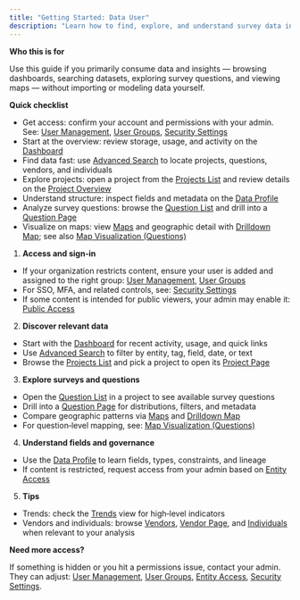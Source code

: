 ```yaml
---
title: "Getting Started: Data User"
description: "Learn how to find, explore, and understand survey data in VoxDash."
---
```


**Who this is for**

Use this guide if you primarily consume data and insights — browsing dashboards, searching datasets, exploring survey questions, and viewing maps — without importing or modeling data yourself.

**Quick checklist**

- Get access: confirm your account and permissions with your admin. See: [User Management](/wiki/User-Management/User-Management), [User Groups](/wiki/User-Management/Create-&-Manage-User-Groups), [Security Settings](/wiki/Access-Controls/Security-&-Permissions)
- Start at the overview: review storage, usage, and activity on the [Dashboard](/wiki/Reports-&-Dashboards/Data-Panel-Dashboard)
- Find data fast: use [Advanced Search](/wiki/Data-Projects/Advanced-Search) to locate projects, questions, vendors, and individuals
- Explore projects: open a project from the [Projects List](/wiki/Data-Projects/Data-Project-List) and review details on the [Project Overview](/wiki/Data-Projects/Data-Project-Overrview)
- Understand structure: inspect fields and metadata on the [Data Profile](/wiki/SPSS-&-Data-Entry/Data-Profile-Guide)
- Analyze survey questions: browse the [Question List](/wiki/Survey-Questions/Survey-Questions-List) and drill into a [Question Page](/wiki/Survey-Questions/Question-Page-Overview)
- Visualize on maps: view [Maps](/wiki/Maps-&-Visualizations/Map-Overview) and geographic detail with [Drilldown Map](/wiki/Maps-&-Visualizations/Drilldown-Map-Examples); see also [Map Visualization (Questions)](/wiki/Maps-&-Visualizations/Map-Visualization-Guide)

1. **Access and sign‑in**

- If your organization restricts content, ensure your user is added and assigned to the right group: [User Management](/wiki/User-Management/User-Management), [User Groups](/wiki/User-Management/Create-&-Manage-User-Groups)
- For SSO, MFA, and related controls, see: [Security Settings](/wiki/Access-Controls/Security-&-Permissions)
- If some content is intended for public viewers, your admin may enable it: [Public Access](/wiki/Access-Controls/Public-Access-Settings)

2. **Discover relevant data**

- Start with the [Dashboard](/wiki/Reports-&-Dashboards/Data-Panel-Dashboard) for recent activity, usage, and quick links
- Use [Advanced Search](/wiki/Data-Projects/Advanced-Search) to filter by entity, tag, field, date, or text
- Browse the [Projects List](/wiki/Data-Projects/Data-Project-List) and pick a project to open its [Project Page](/wiki/Data-Projects/Data-Project-Overrview)

3. **Explore surveys and questions**

- Open the [Question List](/wiki/Survey-Questions/Survey-Questions-List) in a project to see available survey questions
- Drill into a [Question Page](/wiki/Survey-Questions/Question-Page-Overview) for distributions, filters, and metadata
- Compare geographic patterns via [Maps](/wiki/Maps-&-Visualizations/Map-Overview) and [Drilldown Map](/wiki/Maps-&-Visualizations/Drilldown-Map-Examples)
- For question‑level mapping, see: [Map Visualization (Questions)](/wiki/Maps-&-Visualizations/Map-Visualization-Guide)

4. **Understand fields and governance**

- Use the [Data Profile](/wiki/SPSS-&-Data-Entry/Data-Profile-Guide) to learn fields, types, constraints, and lineage
- If content is restricted, request access from your admin based on [Entity Access](/wiki/Access-Controls/Entity-Level-Access-Control)

5. **Tips**

- Trends: check the [Trends](/wiki/Data-Projects/Trend-Analysis) view for high‑level indicators
- Vendors and individuals: browse [Vendors](/wiki/Vendors-&-Individuals/Vendors-Directory), [Vendor Page](/wiki/Vendors-&-Individuals/Vendor-Page-Overview), and [Individuals](/wiki/Vendors-&-Individuals/Individuals-Directory) when relevant to your analysis

**Need more access?**

If something is hidden or you hit a permissions issue, contact your admin. They can adjust: [User Management](/wiki/User-Management/User-Management), [User Groups](/wiki/User-Management/Create-&-Manage-User-Groups.mdx), [Entity Access](/wiki/Access-Controls/Entity-Level-Access-Control), [Security Settings](/wiki/Access-Controls/Security-&-Permissions).

